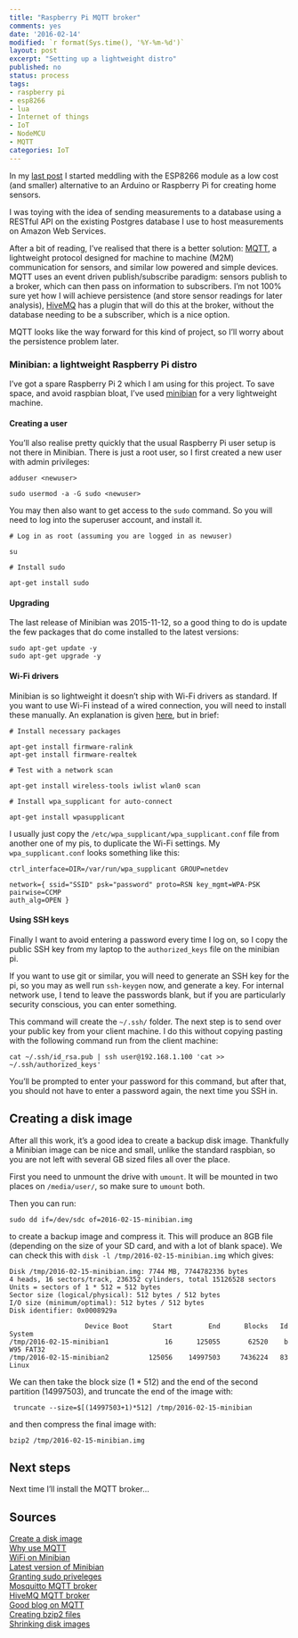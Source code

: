```yaml
--- 
title: "Raspberry Pi MQTT broker"
comments: yes
date: '2016-02-14'
modified: `r format(Sys.time(), '%Y-%m-%d')`
layout: post
excerpt: "Setting up a lightweight distro"
published: no
status: process
tags:
- raspberry pi
- esp8266
- lua
- Internet of things
- IoT
- NodeMCU
- MQTT
categories: IoT
---
```


In my [last post](esp8266) I started meddling with the ESP8266 module as a low
cost (and smaller) alternative to an Arduino or Raspberry Pi for creating home
sensors.

I was toying with the idea of sending measurements to a database using a RESTful
API on the existing Postgres database I use to host measurements on Amazon Web
Services.

After a bit of reading, I've realised that there is a better solution:
[MQTT](http://mqtt.org/), a lightweight protocol designed for machine to machine
(M2M) communication for sensors, and similar low powered and simple devices. 
MQTT uses an event driven publish/subscribe paradigm: sensors publish to a
broker, which can then pass on information to subscribers. I'm not 100% sure yet
how I will achieve persistence (and store sensor readings for later analysis),
[HiveMQ](http://www.hivemq.com/blog/how-to-get-started-with-mqtt) has a plugin
that will do this at the broker, without the database needing to be a
subscriber, which is a nice option.

MQTT looks like the way forward for this kind of project, so I'll worry about
the persistence problem later.

### Minibian: a lightweight Raspberry Pi distro

I've got a spare Raspberry Pi 2 which I am using for this project. To save
space, and avoid raspbian bloat, I've used
[minibian](https://minibianpi.wordpress.com/features/) for a very lightweight
machine.

#### Creating a user

You'll also realise pretty quickly that the usual Raspberry Pi user setup is not
there in Minibian. There is just a root user, so I first created a new user with
admin privileges:

``` 
adduser <newuser>

sudo usermod -a -G sudo <newuser> 
```

You may then also want to get access to the `sudo` command. So you will need to
log into the superuser account, and install it.

``` 
# Log in as root (assuming you are logged in as newuser)

su

# Install sudo

apt-get install sudo 
``` 

#### Upgrading

The last release of Minibian was 2015-11-12, so a good thing to do is update the
few packages that do come installed to the latest versions:

```
sudo apt-get update -y
sudo apt-get upgrade -y 
```

#### Wi-Fi drivers

Minibian is so lightweight it doesn't ship with Wi-Fi drivers as standard. If
you want to use Wi-Fi instead of a wired connection, you will need to install
these manually. An explanation is given
[here](https://www.raspberrypi.org/forums/viewtopic.php?f=66&t=108863), but in
brief:

```
# Install necessary packages

apt-get install firmware-ralink 
apt-get install firmware-realtek

# Test with a network scan

apt-get install wireless-tools iwlist wlan0 scan

# Install wpa_supplicant for auto-connect

apt-get install wpasupplicant

```

I usually just copy the `/etc/wpa_supplicant/wpa_supplicant.conf` file from
another one of my pis, to duplicate the Wi-Fi settings. My `wpa_supplicant.conf`
looks something like this:

``` 
ctrl_interface=DIR=/var/run/wpa_supplicant GROUP=netdev

network={ ssid="SSID" psk="password" proto=RSN key_mgmt=WPA-PSK pairwise=CCMP 
auth_alg=OPEN }

```

#### Using SSH keys

Finally I want to avoid entering a password every time I log on, so I copy the
public SSH key from my laptop to the `authorized_keys` file on the minibian pi.

If you want to use git or similar, you will need to generate an SSH key for the
pi, so you may as well run `ssh-keygen` now, and generate a key. For internal
network use, I tend to leave the passwords blank, but if you are particularly
security conscious, you can enter something.

This command will create the `~/.ssh/` folder. The next step is to send over
your public key from your client machine. I do this without copying pasting with
the following command run from the client machine:

```
cat ~/.ssh/id_rsa.pub | ssh user@192.168.1.100 'cat >>
~/.ssh/authorized_keys' 
```

You'll be prompted to enter your password for this
command, but after that, you should not have to enter a password again, the next
time you SSH in.

## Creating a disk image

After all this work, it's a good idea to create a backup disk image. Thankfully
a Minibian image can be nice and small, unlike the standard raspbian, so you are
not left with several GB sized files all over the place.

First you need to unmount the drive with `umount`. It will be mounted in two
places on `/media/user/`, so make sure to `umount` both.

Then you can run:

``` 
sudo dd if=/dev/sdc of=2016-02-15-minibian.img 
```  
to create a backup image and compress it.
This will produce an 8GB file (depending on the size of your SD card, and with a lot of blank space).
We can check this with `disk -l /tmp/2016-02-15-minibian.img` which gives:

```
Disk /tmp/2016-02-15-minibian.img: 7744 MB, 7744782336 bytes
4 heads, 16 sectors/track, 236352 cylinders, total 15126528 sectors
Units = sectors of 1 * 512 = 512 bytes
Sector size (logical/physical): 512 bytes / 512 bytes
I/O size (minimum/optimal): 512 bytes / 512 bytes
Disk identifier: 0x0008929a

                   Device Boot      Start         End      Blocks   Id  System
/tmp/2016-02-15-minibian1              16      125055       62520    b  W95 FAT32
/tmp/2016-02-15-minibian2          125056    14997503     7436224   83  Linux

```
We can then take the block size (1 * 512) and the end of the second partition (14997503), and truncate the end of the image with:

```
 truncate --size=$[(14997503+1)*512] /tmp/2016-02-15-minibian
```

and then compress the final image with:

```
bzip2 /tmp/2016-02-15-minibian.img
```

## Next steps

Next time I'll install the MQTT broker...

## Sources

[Create a disk image](https://help.ubuntu.com/community/DriveImaging)  
[Why use MQTT](http://www.penninkhof.com/2015/03/why-use-mqtt-in-iot-projects/)  
[WiFi on Minibian](https://www.raspberrypi.org/forums/viewtopic.php?f=66&t=108863)  
[Latest version of Minibian](https://minibianpi.wordpress.com/setup/)  
[Granting sudo priveleges](https://www.digitalocean.com/community/tutorials/how-to-add-delete-and-grant-sudo-privileges-to-users-on-a-debian-vps)  
[Mosquitto MQTT broker](http://mosquitto.org/)  
[HiveMQ MQTT broker](http://www.hivemq.com/blog/how-to-get-started-with-mqtt)  
[Good blog on MQTT](http://nthn.me/posts/2012/mqtt.html)  
[Creating bzip2 files](http://www.cyberciti.biz/faq/linuxunix-how-to-extract-and-decompress-a-bz2-tbz2-file/)  
[Shrinking disk images](http://softwarebakery.com/shrinking-images-on-linux)
